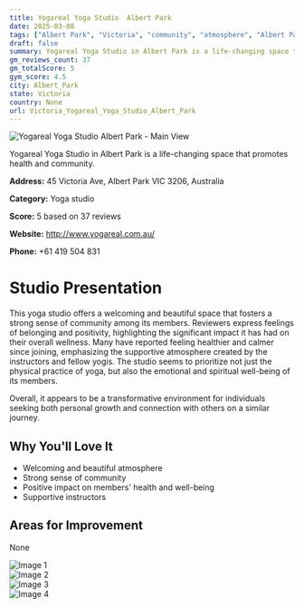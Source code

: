 ```yaml
---
title: Yogareal Yoga Studio  Albert Park
date: 2025-03-08
tags: ["Albert Park", "Victoria", "community", "atmosphere", "Albert Park"]  
draft: false
summary: Yogareal Yoga Studio in Albert Park is a life-changing space that promotes health and community.
gm_reviews_count: 37
gm_totalScore: 5
gym_score: 4.5
city: Albert_Park
state: Victoria
country: None
url: Victoria_Yogareal_Yoga_Studio_Albert_Park
---
```


<div className="aspect-[16/9] relative my-8">
  <img 
    src="https://lh5.googleusercontent.com/p/AF1QipM9SgFtGO8Wq6oEC07nzLIGhLCqcq2EcVZIYql5=w1920-h1080-k-no"
    alt="Yogareal Yoga Studio  Albert Park - Main View"
    className="object-cover absolute inset-0 w-full h-full rounded-lg"
  />
</div>

Yogareal Yoga Studio in Albert Park is a life-changing space that promotes health and community.

**Address:** 45 Victoria Ave, Albert Park VIC 3206, Australia

**Category:** Yoga studio

**Score:** 5 based on 37 reviews

**Website:** http://www.yogareal.com.au/

**Phone:** +61 419 504 831

# Studio Presentation

This yoga studio offers a welcoming and beautiful space that fosters a strong sense of community among its members. Reviewers express feelings of belonging and positivity, highlighting the significant impact it has had on their overall wellness. Many have reported feeling healthier and calmer since joining, emphasizing the supportive atmosphere created by the instructors and fellow yogis. The studio seems to prioritize not just the physical practice of yoga, but also the emotional and spiritual well-being of its members.

Overall, it appears to be a transformative environment for individuals seeking both personal growth and connection with others on a similar journey.

## Why You'll Love It

- Welcoming and beautiful atmosphere
- Strong sense of community
- Positive impact on members' health and well-being
- Supportive instructors

## Areas for Improvement

None

<div className="grid grid-cols-1 xl:grid-cols-2 gap-4 my-8">
<div className="aspect-[4/3] relative"><img src="https://lh5.googleusercontent.com/p/AF1QipOGpt2rsiQ-dDAPSW7PLNee_OGpMarPl4sIChBD=w1920-h1080-k-no" alt="Image 1" className="object-cover absolute inset-0 w-full h-full rounded-lg" /></div>
<div className="aspect-[4/3] relative"><img src="https://lh5.googleusercontent.com/p/AF1QipO6vgt17fFDI5F82CM3ev9iiwxqtMmKWb7EZFVR=w1920-h1080-k-no" alt="Image 2" className="object-cover absolute inset-0 w-full h-full rounded-lg" /></div>
<div className="aspect-[4/3] relative"><img src="https://lh5.googleusercontent.com/p/AF1QipPRPMnCWqAH5FhU-YaNegG0-0BX1OEQdx_Qlsg9=w1920-h1080-k-no" alt="Image 3" className="object-cover absolute inset-0 w-full h-full rounded-lg" /></div>
<div className="aspect-[4/3] relative"><img src="https://lh5.googleusercontent.com/p/AF1QipOhzCQWglTbvkdP9lxWK_eL6atmct1xdrJDWT3z=w1920-h1080-k-no" alt="Image 4" className="object-cover absolute inset-0 w-full h-full rounded-lg" /></div>
</div>
